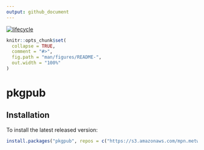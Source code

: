 ```yaml
---
output: github_document
---
```


[![lifecycle](https://img.shields.io/badge/lifecycle-experimental-orange.svg)](https://www.tidyverse.org/lifecycle/#experimental)

<!-- README.md is generated from README.Rmd. Please edit that file -->

```r
knitr::opts_chunk$set(
  collapse = TRUE,
  comment = "#>",
  fig.path = "man/figures/README-",
  out.width = "100%"
)
```

# pkgpub

## Installation

To install the latest released version:

``` r
install.packages("pkgpub", repos = c("https://s3.amazonaws.com/mpn.metworx.dev/releases/pkgpub/0.2.0", getOption('repos')))
```
